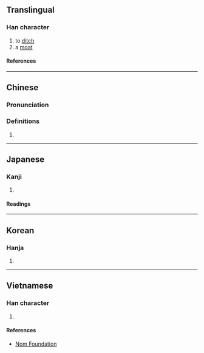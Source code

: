 {{character info}}
==Translingual==

===Han character===
{{Han char|rn=85|rad=水|as=06|sn=9|four=37110|canj=EHBT|ids=⿰氵血}}

# to [[ditch]]
# a [[moat]]

====References====
{{Han ref|kx=0621.220|dkj=17403|dj=1018.010|hdz=31611.020|uh=6D2B}}

----

==Chinese==
{{zh-forms}}

===Pronunciation===
{{zh-pron
|m=xù
|c=gwik1
|mc=y
|oc=y
|ma=
|cat=v,n
}}

===Definitions===
{{zh-hanzi}}

# {{rfdef|zh}}

----

==Japanese==

===Kanji===
{{ja-kanji|grade=|rs=水06}}

# {{rfdef|ja|sort=水06}}

====Readings====
{{ja-readings
|goon=こく
|kanon=きょく<きよく<くゐよく
|kun=みぞ-
}}

----

==Korean==

===Hanja===
{{ko-hanja|혁}}

# {{rfdef|ko|sort=水06}}

----

==Vietnamese==

===Han character===
{{vi-readings|rs=水06|reading=hức}}

# {{rfdef|vi|sort=水06}}

====References====
* [http://nomfoundation.org/common/nom_details.php?codepoint=6d2b Nom Foundation]